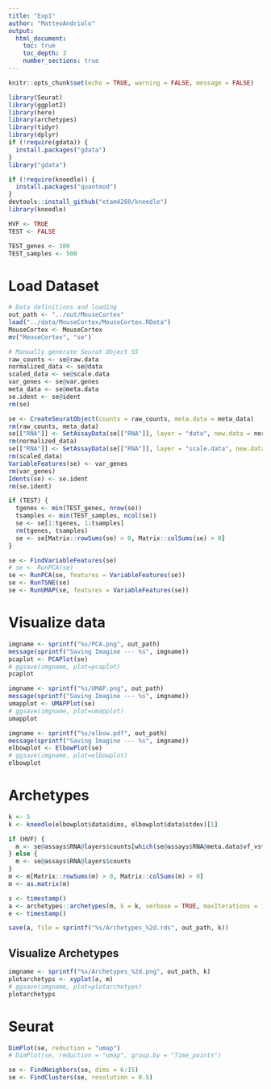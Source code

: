 ```yaml
---
title: "Exp1"
author: "MatteoAndriolo"
output: 
  html_document: 
    toc: true
    toc_depth: 3
    number_sections: true
---
```


```r
knitr::opts_chunk$set(echo = TRUE, warning = FALSE, message = FALSE)
```

```r
library(Seurat)
library(ggplot2)
library(here)
library(archetypes)
library(tidyr)
library(dplyr)
if (!require(gdata)) {
  install.packages("gdata")
}
library("gdata")

if (!require(kneedle)) {
  install.packages("quantmod")
}
devtools::install_github("etam4260/kneedle")
library(kneedle)

HVF <- TRUE
TEST <- FALSE

TEST_genes <- 300
TEST_samples <- 500
```

# Load Dataset
```r
# Data definitions and loading
out_path <- "../out/MouseCortex"
load("../data/MouseCortex/MouseCortex.RData")
MouseCortex <- MouseCortex
mv("MouseCortex", "se")

# Manually generate Seurat Object S5
raw_counts <- se@raw.data
normalized_data <- se@data
scaled_data <- se@scale.data
var_genes <- se@var.genes
meta_data <- se@meta.data
se.ident <- se@ident
rm(se)

se <- CreateSeuratObject(counts = raw_counts, meta.data = meta_data)
rm(raw_counts, meta_data)
se[["RNA"]] <- SetAssayData(se[["RNA"]], layer = "data", new.data = normalized_data)
rm(normalized_data)
se[["RNA"]] <- SetAssayData(se[["RNA"]], layer = "scale.data", new.data = scaled_data)
rm(scaled_data)
VariableFeatures(se) <- var_genes
rm(var_genes)
Idents(se) <- se.ident
rm(se.ident)

if (TEST) {
  tgenes <- min(TEST_genes, nrow(se))
  tsamples <- min(TEST_samples, ncol(se))
  se <- se[1:tgenes, 1:tsamples]
  rm(tgenes, tsamples)
  se <- se[Matrix::rowSums(se) > 0, Matrix::colSums(se) > 0]
}

se <- FindVariableFeatures(se)
# se <- RunPCA(se)
se <- RunPCA(se, features = VariableFeatures(se))
se <- RunTSNE(se)
se <- RunUMAP(se, features = VariableFeatures(se))
```

# Visualize data
```r
imgname <- sprintf("%s/PCA.png", out_path)
message(sprintf("Saving Imagine --- %s", imgname))
pcaplot <- PCAPlot(se)
# ggsave(imgname, plot=pcaplot)
pcaplot
```

```r
imgname <- sprintf("%s/UMAP.png", out_path)
message(sprintf("Saving Imagine --- %s", imgname))
umapplot <- UMAPPlot(se)
# ggsave(imgname, plot=umapplot)
umapplot
```

```r
imgname <- sprintf("%s/elbow.pdf", out_path)
message(sprintf("Saving Imagine --- %s", imgname))
elbowplot <- ElbowPlot(se)
# ggsave(imgname, plot=elbowplot)
elbowplot
```


# Archetypes
```r
k <- 5
k <- kneedle(elbowplot$data$dims, elbowplot$data$stdev)[1]

if (HVF) {
  m <- se@assays$RNA@layers$counts[which(se@assays$RNA@meta.data$vf_vst_counts_rank > 0), ]
} else {
  m <- se@assays$RNA@layers$counts
}
m <- m[Matrix::rowSums(m) > 0, Matrix::colSums(m) > 0]
m <- as.matrix(m)

s <- timestamp()
a <- archetypes::archetypes(m, k = k, verbose = TRUE, maxIterations = 10)
e <- timestamp()

save(a, file = sprintf("%s/Archetypes_%2d.rds", out_path, k))
```

## Visualize Archetypes
```r
imgname <- sprintf("%s/Archetypes_%2d.png", out_path, k)
plotarchetyps <- xyplot(a, m)
# ggsave(imgname, plot=plotarchetyps)
plotarchetyps
```

# Seurat
```r
DimPlot(se, reduction = "umap")
# DimPlot(se, reduction = "umap", group.by = "Time_points")
```

```r
se <- FindNeighbors(se, dims = 6:15)
se <- FindClusters(se, resolution = 0.5)
```
